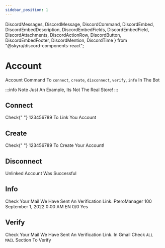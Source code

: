 ```yaml
---
sidebar_position: 1
---
```


  DiscordMessages,
  DiscordMessage,
  DiscordCommand,
  DiscordEmbed,
  DiscordEmbedDescription,
  DiscordEmbedFields,
  DiscordEmbedField,
  DiscordAttachments,
  DiscordActionRow,
  DiscordButton,
  DiscordEmbedFooter,
  DiscordMention,
  DiscordTime
} from "@skyra/discord-components-react";

# Account
Account Command To `connect`, `create`, `disconnect`, `verify`, `info` In The Bot

:::info Note
Just An Example, Its Not The Real Store!
:::

## Connect
<DiscordMessages>
  <DiscordMessage bot="true" roleColor="#FF0000" author="Ptero Manager" avatar="/img/ptero-manager.png">
    <DiscordCommand slot="reply" author="User" command="/account connect" />
    Check{" "} 
    <DiscordMention type="channel">123456789</DiscordMention> To Link You Account
  </DiscordMessage>
</DiscordMessages>

## Create
<DiscordMessages>
  <DiscordMessage bot="true" roleColor="#FF0000" author="Ptero Manager" avatar="/img/ptero-manager.png">
    <DiscordCommand slot="reply" author="User" command="/account create" />
    Check{" "} 
    <DiscordMention type="channel">123456789</DiscordMention> To Create Your Account!
  </DiscordMessage>
</DiscordMessages>

## Disconnect
<DiscordMessages>
  <DiscordMessage bot="true" roleColor="#FF0000" author="Ptero Manager" avatar="/img/ptero-manager.png">
    <DiscordCommand slot="reply" author="User" command="/account disconnect" />
    <DiscordEmbed
      slot="embeds"
      color="#2f3136"
      authorName="Creating User"
      authorImage="/img/ptero-manager.png"
    >
        <DiscordEmbedDescription slot="description">Unlinked Account Was Successful</DiscordEmbedDescription>
        <DiscordEmbedFooter slot="footer" timestamp="Today"></DiscordEmbedFooter>
    </DiscordEmbed>
  </DiscordMessage>
</DiscordMessages>

## Info
<DiscordMessages>
  <DiscordMessage bot="true" roleColor="#FF0000" author="Ptero Manager" avatar="/img/ptero-manager.png">
    <DiscordCommand slot="reply" author="User" command="/account info" />
    <DiscordEmbed
      slot="embeds"
      color="#2f3136"
      authorName="Ptero Manager#1234"
      authorImage="/img/ptero-manager.png"
      thumbnail="/img/ptero-manager.png"
    >
        <DiscordEmbedDescription slot="description">Check Your Mail We Have Sent An Verification Link.</DiscordEmbedDescription>
        <DiscordEmbedFields slot="fields">
            <DiscordEmbedField fieldTitle="Username">PteroManager</DiscordEmbedField>
        </DiscordEmbedFields>
        <DiscordEmbedFields slot="fields">
            <DiscordEmbedField fieldTitle="Coins">100</DiscordEmbedField>
        </DiscordEmbedFields>
        <DiscordEmbedFields slot="fields">
            <DiscordEmbedField fieldTitle="Create At"><DiscordTime>September 1, 2022 0:00 AM</DiscordTime></DiscordEmbedField>
        </DiscordEmbedFields>
        <DiscordEmbedFields slot="fields">
            <DiscordEmbedField fieldTitle="Language">EN</DiscordEmbedField>
        </DiscordEmbedFields>
        <DiscordEmbedFields slot="fields">
            <DiscordEmbedField inline inlineIndex={1} fieldTitle="Server(s)">0/0</DiscordEmbedField>
            <DiscordEmbedField inline inlineIndex={2} fieldTitle="Voted User">Yes</DiscordEmbedField>
        </DiscordEmbedFields>
        <DiscordEmbedFooter slot="footer" timestamp="Today"></DiscordEmbedFooter>
    </DiscordEmbed>
  </DiscordMessage>
</DiscordMessages>

## Verify
<DiscordMessages>
  <DiscordMessage bot="true" roleColor="#FF0000" author="Ptero Manager" avatar="/img/ptero-manager.png">
    <DiscordCommand slot="reply" author="User" command="/account verify" />
    <DiscordEmbed
      slot="embeds"
      color="#2f3136"
      authorName="Ptero Manager#1234"
      authorImage="/img/ptero-manager.png"
    >
        <DiscordEmbedDescription slot="description">Check Your Mail We Have Sent An Verification Link.</DiscordEmbedDescription>
        <DiscordEmbedFields slot="fields">
            <DiscordEmbedField fieldTitle="Not Recived?">In Gmail Check <code>ALL MAIL</code> Section To Verify</DiscordEmbedField>
        </DiscordEmbedFields>
        <DiscordEmbedFooter slot="footer" timestamp="Today"></DiscordEmbedFooter>
    </DiscordEmbed>
  </DiscordMessage>
</DiscordMessages>